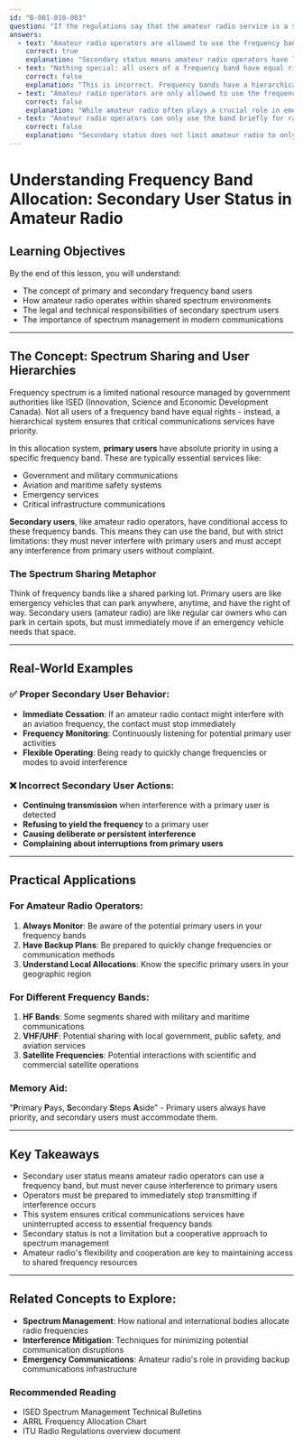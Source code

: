```yaml
---
id: "B-001-010-003"
question: "If the regulations say that the amateur radio service is a secondary user of a frequency band, and another service is a primary user, what does this mean?"
answers:
  - text: "Amateur radio operators are allowed to use the frequency band only if they do not cause interference to primary users"
    correct: true
    explanation: "Secondary status means amateur radio operators have limited rights to use a frequency band. They must immediately cease transmission or change frequencies if their operation causes any interference to the primary user's communications. This ensures that critical services like emergency communications, aviation, or government operations take precedence over amateur radio activities."
  - text: "Nothing special: all users of a frequency band have equal rights to operate"
    correct: false
    explanation: "This is incorrect. Frequency bands have a hierarchical allocation system where primary users have absolute priority. Secondary users like amateur radio must protect and must not cause harmful interference to primary users, and must accept any interference from primary users."
  - text: "Amateur radio operators are only allowed to use the frequency band during emergencies"
    correct: false
    explanation: "While amateur radio often plays a crucial role in emergency communications, secondary user status does not restrict use to only emergency situations. Amateur operators can use the band normally, but must always be prepared to yield to primary users if interference occurs."
  - text: "Amateur radio operators can only use the band briefly for radio testing and adjustment purposes"
    correct: false
    explanation: "Secondary status does not limit amateur radio to only testing or brief adjustments. Operators can use the band for normal communications, but must be prepared to immediately stop if they cause interference to primary users."
---
```


# Understanding Frequency Band Allocation: Secondary User Status in Amateur Radio

## Learning Objectives
By the end of this lesson, you will understand:
- The concept of primary and secondary frequency band users
- How amateur radio operates within shared spectrum environments
- The legal and technical responsibilities of secondary spectrum users
- The importance of spectrum management in modern communications

---

## The Concept: Spectrum Sharing and User Hierarchies

Frequency spectrum is a limited national resource managed by government authorities like ISED (Innovation, Science and Economic Development Canada). Not all users of a frequency band have equal rights - instead, a hierarchical system ensures that critical communications services have priority.

In this allocation system, **primary users** have absolute priority in using a specific frequency band. These are typically essential services like:
- Government and military communications
- Aviation and maritime safety systems
- Emergency services
- Critical infrastructure communications

**Secondary users**, like amateur radio operators, have conditional access to these frequency bands. This means they can use the band, but with strict limitations: they must never interfere with primary users and must accept any interference from primary users without complaint.

### The Spectrum Sharing Metaphor

Think of frequency bands like a shared parking lot. Primary users are like emergency vehicles that can park anywhere, anytime, and have the right of way. Secondary users (amateur radio) are like regular car owners who can park in certain spots, but must immediately move if an emergency vehicle needs that space.

---

## Real-World Examples

### ✅ Proper Secondary User Behavior:
- **Immediate Cessation**: If an amateur radio contact might interfere with an aviation frequency, the contact must stop immediately
- **Frequency Monitoring**: Continuously listening for potential primary user activities
- **Flexible Operating**: Being ready to quickly change frequencies or modes to avoid interference

### ❌ Incorrect Secondary User Actions:
- **Continuing transmission** when interference with a primary user is detected
- **Refusing to yield the frequency** to a primary user
- **Causing deliberate or persistent interference**
- **Complaining about interruptions from primary users**

---

## Practical Applications

### For Amateur Radio Operators:
1. **Always Monitor**: Be aware of the potential primary users in your frequency bands
2. **Have Backup Plans**: Be prepared to quickly change frequencies or communication methods
3. **Understand Local Allocations**: Know the specific primary users in your geographic region

### For Different Frequency Bands:
1. **HF Bands**: Some segments shared with military and maritime communications
2. **VHF/UHF**: Potential sharing with local government, public safety, and aviation services
3. **Satellite Frequencies**: Potential interactions with scientific and commercial satellite operations

### Memory Aid:
"**P**rimary **P**ays, **S**econdary **S**teps **A**side" - Primary users always have priority, and secondary users must accommodate them.

---

## Key Takeaways

- Secondary user status means amateur radio operators can use a frequency band, but must never cause interference to primary users
- Operators must be prepared to immediately stop transmitting if interference occurs
- This system ensures critical communications services have uninterrupted access to essential frequency bands
- Secondary status is not a limitation but a cooperative approach to spectrum management
- Amateur radio's flexibility and cooperation are key to maintaining access to shared frequency resources

---

## Related Concepts to Explore:
- **Spectrum Management**: How national and international bodies allocate radio frequencies
- **Interference Mitigation**: Techniques for minimizing potential communication disruptions
- **Emergency Communications**: Amateur radio's role in providing backup communications infrastructure

### Recommended Reading
- ISED Spectrum Management Technical Bulletins
- ARRL Frequency Allocation Chart
- ITU Radio Regulations overview document